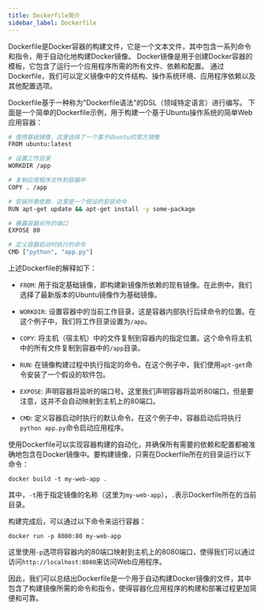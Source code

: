 ```yaml
---
title: Dockerfile简介
sidebar_label: Dockerfile
---
```



Dockerfile是Docker容器的构建文件，它是一个文本文件，其中包含一系列命令和指令，用于自动化地构建Docker镜像。
Docker镜像是用于创建Docker容器的模板，它包含了运行一个应用程序所需的所有文件、依赖和配置。
通过Dockerfile，我们可以定义镜像中的文件结构、操作系统环境、应用程序依赖以及其他配置选项。

Dockerfile基于一种称为"Dockerfile语法"的DSL（领域特定语言）进行编写。
下面是一个简单的Dockerfile示例，用于构建一个基于Ubuntu操作系统的简单Web应用容器：

```bash
# 使用基础镜像，这里选择了一个基于Ubuntu的官方镜像
FROM ubuntu:latest

# 设置工作目录
WORKDIR /app

# 复制应用程序文件到容器中
COPY . /app

# 安装所需依赖，这里是一个假设的安装命令
RUN apt-get update && apt-get install -y some-package

# 暴露容器对外的端口
EXPOSE 80

# 定义容器启动时执行的命令
CMD ["python", "app.py"]
```

上述Dockerfile的解释如下：

- `FROM`: 用于指定基础镜像，即构建新镜像所依赖的现有镜像。在此例中，我们选择了最新版本的Ubuntu镜像作为基础镜像。

- `WORKDIR`: 设置容器中的当前工作目录，这是容器内部执行后续命令的位置。在这个例子中，我们将工作目录设置为`/app`。

- `COPY`: 将主机（宿主机）中的文件复制到容器内的指定位置。这个命令将主机中的所有文件复制到容器中的`/app`目录。

- `RUN`: 在镜像构建过程中执行指定的命令。在这个例子中，我们使用`apt-get`命令安装了一个假设的软件包。

- `EXPOSE`: 声明容器将监听的端口号。这里我们声明容器将监听80端口，但是要注意，这并不会自动映射到主机上的80端口。

- `CMD`: 定义容器启动时执行的默认命令。在这个例子中，容器启动后将执行`python app.py`命令启动应用程序。

使用Dockerfile可以实现容器构建的自动化，并确保所有需要的依赖和配置都被准确地包含在Docker镜像中。要构建镜像，只需在Dockerfile所在的目录运行以下命令：

```
docker build -t my-web-app .
```

其中，`-t`用于指定镜像的名称（这里为`my-web-app`），`.`表示Dockerfile所在的当前目录。

构建完成后，可以通过以下命令来运行容器：

```
docker run -p 8080:80 my-web-app
```

这里使用`-p`选项将容器内的80端口映射到主机上的8080端口，使得我们可以通过访问`http://localhost:8080`来访问Web应用程序。

因此，我们可以总结出Dockerfile是一个用于自动构建Docker镜像的文件，其中包含了构建镜像所需的命令和指令，使得容器化应用程序的构建和部署过程更加简便和可靠。
